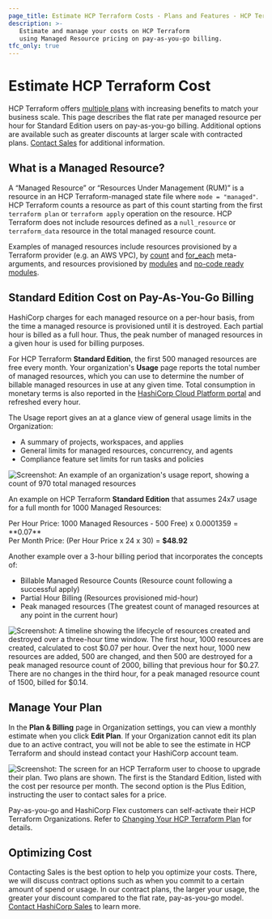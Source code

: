```yaml
---
page_title: Estimate HCP Terraform Costs - Plans and Features - HCP Terraform
description: >-
   Estimate and manage your costs on HCP Terraform 
   using Managed Resource pricing on pay-as-you-go billing.
tfc_only: true
---
```


# Estimate HCP Terraform Cost

HCP Terraform offers [multiple plans](https://www.hashicorp.com/products/terraform/pricing) with increasing benefits to match your business scale. This page describes the flat rate per managed resource per hour for Standard Edition users on pay-as-you-go billing. Additional options are available such as greater discounts at larger scale with contracted plans. [Contact Sales](https://www.hashicorp.com/contact-sales) for additional information.

## What is a Managed Resource?

A “Managed Resource” or “Resources Under Management (RUM)” is a resource in an HCP Terraform-managed state file where `mode = "managed"`. HCP Terraform counts a resource as part of this count starting from the first `terraform plan` or `terraform apply` operation on the resource. HCP Terraform does not include resources defined as a `null_resource` or `terraform_data` resource in the total managed resource count.

Examples of managed resources include resources provisioned by a Terraform provider (e.g. an AWS VPC), by [count](/terraform/language/meta-arguments/count) and [for_each](/terraform/language/meta-arguments/for_each) meta-arguments, and resources provisioned by [modules](/terraform/language/modules) and [no-code ready modules](/terraform/cloud-docs/no-code-provisioning/module-design).  

## Standard Edition Cost on Pay-As-You-Go Billing

HashiCorp charges for each managed resource on a per-hour basis, from the time a managed resource is provisioned until it is destroyed. Each partial hour is billed as a full hour.  Thus, the peak number of managed resources in a given hour is used for billing purposes. 

For HCP Terraform **Standard Edition**, the first 500 managed resources are free every month. Your organization's **Usage** page reports the total number of managed resources, which you can use to determine the number of billable managed resources in use at any given time.  Total consumption in monetary terms is also reported in the [HashiCorp Cloud Platform portal](/hcp/docs/hcp/admin/billing#hcp-usage) and refreshed every hour.

The Usage report gives an at a glance view of general usage limits in the Organization:
- A summary of projects, workspaces, and applies
- General limits for managed resources, concurrency, and agents
- Compliance feature set limits for run tasks and policies

![Screenshot: An example of an organization's usage report, showing a count of 970 total managed resources](/img/docs/tfc-org-usage.png)

An example on HCP Terraform **Standard Edition** that assumes 24x7 usage for a full month for 1000 Managed Resources:

Per Hour Price: 1000 Managed Resources - 500 Free) x $0.0001359 = **$0.07**  
Per Month Price: (Per Hour Price x 24 x 30) = **$48.92**

Another example over a 3-hour billing period that incorporates the concepts of:
- Billable Managed Resource Counts (Resource count following a successful apply)
- Partial Hour Billing (Resources provisioned mid-hour)
- Peak managed resources  (The greatest count of managed resources at any point in the current hour)

![Screenshot: A timeline showing the lifecycle of resources created and destroyed over a three-hour time window. The first hour, 1000 resources are created, calculated to cost $0.07 per hour. Over the next hour, 1000 new resources are added, 500 are changed, and then 500 are destroyed for a peak managed resource count of 2000, billing that previous hour for $0.27. There are no changes in the third hour, for a peak managed resource count of 1500, billed for $0.14.](/img/docs/tfc-payg-example.png)

## Manage Your Plan

In the **Plan & Billing** page in Organization settings, you can view a monthly estimate when you click **Edit Plan**. If your Organization cannot edit its plan due to an active contract, you will not be able to see the estimate in HCP Terraform and should instead contact your HashiCorp account team.

![Screenshot: The screen for an HCP Terraform user to choose to upgrade their plan. Two plans are shown. The first is the Standard Edition, listed with the cost per resource per month. The second option is the Plus Edition, instructing the user to contact sales for a price.](/img/docs/tfc-upgrade-plan.png)

Pay-as-you-go and HashiCorp Flex customers can self-activate their HCP Terraform Organizations. Refer to [Changing Your HCP Terraform Plan](/terraform/cloud-docs/overview/change-plan) for details.

## Optimizing Cost

Contacting Sales is the best option to help you optimize your costs. There, we will discuss contract options such as when you commit to a certain amount of spend or usage. In our contract plans, the larger your usage, the greater your discount compared to the flat rate, pay-as-you-go model. [Contact HashiCorp Sales](https://www.hashicorp.com/contact-sales) to learn more.
